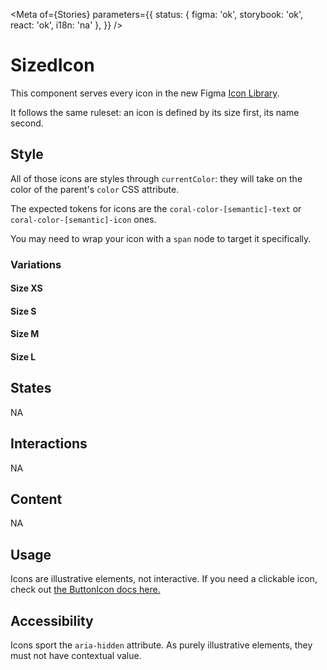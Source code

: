 
<Meta
	of={Stories}
	parameters={{
		status: { figma: 'ok', storybook: 'ok', react: 'ok', i18n: 'na' },
	}}
/>

# SizedIcon

This component serves every icon in the new Figma [Icon Library](https://www.figma.com/file/L1QUr28Y79ydAv05nQVmaA/Icon-Library?node-id=2064%3A17133).

It follows the same ruleset: an icon is defined by its size first, its name second.

## Style

All of those icons are styles through `currentColor`: they will take on the color of the parent's `color` CSS attribute.

The expected tokens for icons are the `coral-color-[semantic]-text` or `coral-color-[semantic]-icon` ones.

You may need to wrap your icon with a `span` node to target it specifically.

### Variations

#### Size XS

<Canvas>
	<Story story={Stories.IconXS} />
</Canvas>

<Controls of={Stories.IconXS} />

#### Size S

<Canvas>
	<Story story={Stories.IconS} />
</Canvas>

<Controls of={Stories.IconS} />

#### Size M

<Canvas>
	<Story story={Stories.IconM} />
</Canvas>

<Controls of={Stories.IconM} />

#### Size L

<Canvas>
	<Story story={Stories.IconL} />
</Canvas>

<Controls of={Stories.IconL} />

## States

NA

## Interactions

NA

## Content

NA

## Usage

Icons are illustrative elements, not interactive. If you need a clickable icon, check out [the ButtonIcon docs here.](/docs/clickable-buttonicon--docs)

## Accessibility

Icons sport the `aria-hidden` attribute. As purely illustrative elements, they must not have contextual value.
